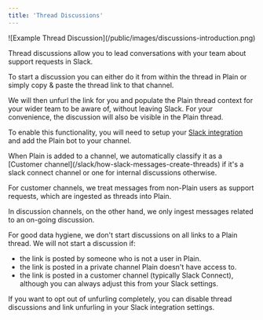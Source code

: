 ```yaml
---
title: 'Thread Discussions'
---
```


<Frame>![Example Thread Discussion](/public/images/discussions-introduction.png)</Frame>

Thread discussions allow you to lead conversations with your team about support requests in Slack.

To start a discussion you can either do it from within the thread in Plain or simply copy & paste the thread link to that channel.

We will then unfurl the link for you and populate the Plain thread context for your wider team to be aware of, without leaving Slack.
For your convenience, the discussion will also be visible in the Plain thread.

To enable this functionality, you will need to setup your [Slack integration](/slack) and add the Plain bot to your channel.

<Warning>
  When Plain is added to a channel, we automatically classify it as a [Customer channel](/slack/how-slack-messages-create-threads) if it's a slack connect channel or one for internal discussions otherwise.

  For customer channels, we treat messages from non-Plain users as support requests, which are ingested as threads into Plain.

  In discussion channels, on the other hand, we only ingest messages related to an on-going discussion.
</Warning>

For good data hygiene, we don't start discussions on all links to a Plain thread.
We will not start a discussion if:

- the link is posted by someone who is not a user in Plain.
- the link is posted in a private channel Plain doesn't have access to.
- the link is posted in a customer channel (typically Slack Connect), although you can always adjust this from your Slack settings.

If you want to opt out of unfurling completely, you can disable thread discussions and link unfurling in your Slack integration settings.
